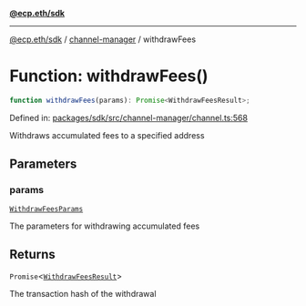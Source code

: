 [**@ecp.eth/sdk**](../../index.mdx)

***

[@ecp.eth/sdk](/sdk-reference/index.mdx) / [channel-manager](/sdk-reference/channel-manager/index.mdx) / withdrawFees

# Function: withdrawFees()

```ts
function withdrawFees(params): Promise<WithdrawFeesResult>;
```

Defined in: [packages/sdk/src/channel-manager/channel.ts:568](https://github.com/ecp-eth/comments-monorepo/blob/main/packages/sdk/src/channel-manager/channel.ts#L568)

Withdraws accumulated fees to a specified address

## Parameters

### params

[`WithdrawFeesParams`](/sdk-reference/channel-manager/type-aliases/WithdrawFeesParams.mdx)

The parameters for withdrawing accumulated fees

## Returns

`Promise`\<[`WithdrawFeesResult`](/sdk-reference/channel-manager/type-aliases/WithdrawFeesResult.mdx)\>

The transaction hash of the withdrawal
